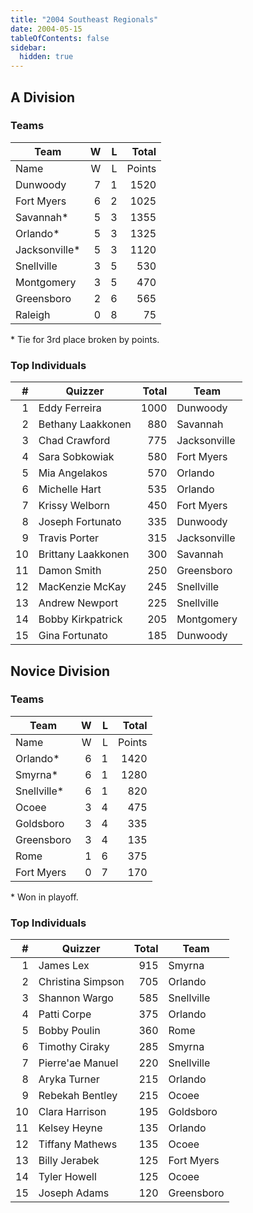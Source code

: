 ```yaml
---
title: "2004 Southeast Regionals"
date: 2004-05-15
tableOfContents: false
sidebar:
  hidden: true
---
```


## A Division

### Teams

| Team          |    W |    L |  Total |
| ------------- | ---: | ---: | -----: |
| Name          |    W |    L | Points |
| Dunwoody      |    7 |    1 |   1520 |
| Fort Myers    |    6 |    2 |   1025 |
| Savannah*     |    5 |    3 |   1355 |
| Orlando*      |    5 |    3 |   1325 |
| Jacksonville* |    5 |    3 |   1120 |
| Snellville    |    3 |    5 |    530 |
| Montgomery    |    3 |    5 |    470 |
| Greensboro    |    2 |    6 |    565 |
| Raleigh       |    0 |    8 |     75 |

\* Tie for 3rd place broken by points.

### Top Individuals

|    # | Quizzer            | Total | Team         |
| ---: | ------------------ | ----: | ------------ |
|    1 | Eddy Ferreira      |  1000 | Dunwoody     |
|    2 | Bethany Laakkonen  |   880 | Savannah     |
|    3 | Chad Crawford      |   775 | Jacksonville |
|    4 | Sara Sobkowiak     |   580 | Fort Myers   |
|    5 | Mia Angelakos      |   570 | Orlando      |
|    6 | Michelle Hart      |   535 | Orlando      |
|    7 | Krissy Welborn     |   450 | Fort Myers   |
|    8 | Joseph Fortunato   |   335 | Dunwoody     |
|    9 | Travis Porter      |   315 | Jacksonville |
|   10 | Brittany Laakkonen |   300 | Savannah     |
|   11 | Damon Smith        |   250 | Greensboro   |
|   12 | MacKenzie McKay    |   245 | Snellville   |
|   13 | Andrew Newport     |   225 | Snellville   |
|   14 | Bobby Kirkpatrick  |   205 | Montgomery   |
|   15 | Gina Fortunato     |   185 | Dunwoody     |

## Novice Division

### Teams

| Team        |    W |    L |  Total |
| ----------- | ---: | ---: | -----: |
| Name        |    W |    L | Points |
| Orlando*    |    6 |    1 |   1420 |
| Smyrna*     |    6 |    1 |   1280 |
| Snellville* |    6 |    1 |    820 |
| Ocoee       |    3 |    4 |    475 |
| Goldsboro   |    3 |    4 |    335 |
| Greensboro  |    3 |    4 |    135 |
| Rome        |    1 |    6 |    375 |
| Fort Myers  |    0 |    7 |    170 |

\* Won in playoff.

### Top Individuals

|    # | Quizzer           | Total | Team       |
| ---: | ----------------- | ----: | ---------- |
|    1 | James Lex         |   915 | Smyrna     |
|    2 | Christina Simpson |   705 | Orlando    |
|    3 | Shannon Wargo     |   585 | Snellville |
|    4 | Patti Corpe       |   375 | Orlando    |
|    5 | Bobby Poulin      |   360 | Rome       |
|    6 | Timothy Ciraky    |   285 | Smyrna     |
|    7 | Pierre'ae Manuel  |   220 | Snellville |
|    8 | Aryka Turner      |   215 | Orlando    |
|    9 | Rebekah Bentley   |   215 | Ocoee      |
|   10 | Clara Harrison    |   195 | Goldsboro  |
|   11 | Kelsey Heyne      |   135 | Orlando    |
|   12 | Tiffany Mathews   |   135 | Ocoee      |
|   13 | Billy Jerabek     |   125 | Fort Myers |
|   14 | Tyler Howell      |   125 | Ocoee      |
|   15 | Joseph Adams      |   120 | Greensboro |

